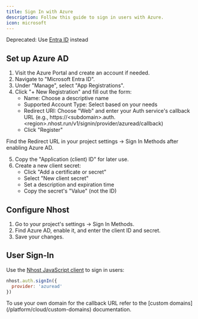 ```yaml
---
title: Sign In with Azure
description: Follow this guide to sign in users with Azure.
icon: microsoft
---
```


<Warning>Deprecated: Use [Entra ID](./sign-in-entraid) instead</Warning>

## Set up Azure AD

1. Visit the Azure Portal and create an account if needed.
2. Navigate to "Microsoft Entra ID".
3. Under "Manage", select "App Registrations".
4. Click "+ New Registration" and fill out the form:
   * Name: Choose a descriptive name
   * Supported Account Type: Select based on your needs
   * Redirect URI: Choose "Web" and enter your Auth service's callback URL (e.g., https://&lt;subdomain&gt;.auth.&lt;region&gt;.nhost.run/v1/signin/provider/azuread/callback)
   * Click "Register"

<Note>
Find the Redirect URL in your project settings -> Sign In Methods after enabling Azure AD.
</Note>

5. Copy the "Application (client) ID" for later use.
6. Create a new client secret:
   * Click "Add a certificate or secret"
   * Select "New client secret"
   * Set a description and expiration time
   * Copy the secret's "Value" (not the ID)

## Configure Nhost

1. Go to your project's settings -> Sign In Methods.
2. Find Azure AD, enable it, and enter the client ID and secret.
3. Save your changes.

## User Sign-In

Use the [Nhost JavaScript client](/reference/javascript) to sign in users:

```js
nhost.auth.signIn({
  provider: 'azuread'
})
```

<Note>
To use your own domain for the callback URL refer to the [custom domains](/platform/cloud/custom-domains) documentation.
</Note>
